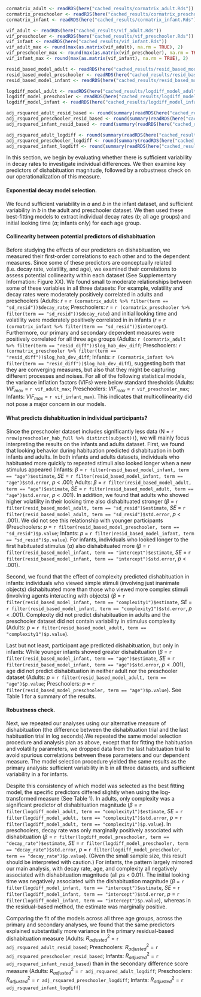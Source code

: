 
```r
cormatrix_adult <- readRDS(here("cached_results/cormatrix_adult.Rds")) %>% as.data.frame() %>% rownames_to_column("term") %>% mutate_if(is.numeric, round, 2)
cormatrix_preschooler <- readRDS(here("cached_results/cormatrix_preschooler.Rds")) %>% as.data.frame() %>% rownames_to_column("term") %>% mutate_if(is.numeric, round, 2)
cormatrix_infant <- readRDS(here("cached_results/cormatrix_infant.Rds")) %>% as.data.frame() %>% rownames_to_column("term") %>% mutate_if(is.numeric, round, 2)

vif_adult <- readRDS(here("cached_results/vif_adult.Rds"))
vif_preschooler <- readRDS(here("cached_results/vif_preschooler.Rds"))
vif_infant <- readRDS(here("cached_results/vif_infant.Rds"))
vif_adult_max <- round(max(as.matrix(vif_adult), na.rm = TRUE), 2)
vif_preschooler_max <- round(max(as.matrix(vif_preschooler), na.rm = TRUE), 2)
vif_infant_max <- round(max(as.matrix(vif_infant), na.rm = TRUE), 2)

resid_based_model_adult <- readRDS(here("cached_results/resid_based_model_adult.Rds"))
resid_based_model_preschooler <- readRDS(here("cached_results/resid_based_model_preschooler.Rds"))
resid_based_model_infant <- readRDS(here("cached_results/resid_based_model_infant.Rds"))

logdiff_model_adult <- readRDS(here("cached_results/logdiff_model_adult.Rds"))
logdiff_model_preschooler <- readRDS(here("cached_results/logdiff_model_preschooler.Rds"))
logdiff_model_infant <- readRDS(here("cached_results/logdiff_model_infant.Rds"))

adj_rsquared_adult_resid_based <- round(summary(readRDS(here("cached_results/resid_based_raw_model_adult.Rds")))$adj.r.squared, 2)
adj_rsquared_preschooler_resid_based <- round(summary(readRDS(here("cached_results/resid_based_raw_model_preschooler.Rds")))$adj.r.squared, 2)
adj_rsquared_infant_resid_based <- round(summary(readRDS(here("cached_results/resid_based_raw_model_infant.Rds")))$adj.r.squared, 2)

adj_rsquared_adult_logdiff <- round(summary(readRDS(here("cached_results/logdiff_raw_model_adult.Rds")))$adj.r.squared, 2)
adj_rsquared_preschooler_logdiff <- round(summary(readRDS(here("cached_results/logdiff_raw_model_preschooler.Rds")))$adj.r.squared, 2)
adj_rsquared_infant_logdiff <- round(summary(readRDS(here("cached_results/logdiff_raw_model_infant.Rds")))$adj.r.squared, 2)

```



\begin{table*}[t]
    \centering
    \caption{Comparison of Residual-Based Model and Difference of Log LT Model}
    \vspace{0.2cm} % Adds slight space between caption and tables
    \small % Reduce font size
    \renewcommand{\arraystretch}{0.9} % Reduce row spacing
    \setlength{\tabcolsep}{3pt} % Reduce column spacing

    \begin{minipage}{0.48\textwidth}
        \centering
        \caption*{(A) Residual-Based Model}
        \begin{tabular}{@{}lcccc@{}}
            \toprule
            Predictor & Coeff. & Std. Err. & t & $p$-value \\
            \midrule
            \multicolumn{5}{c}{\textbf{Adults}} \\
            (Intercept) & 0 & 0.06 & 0.03 & .980 \\
           Decay rate  & -0.46 & 0.08 & -6.09 & \textbf{$<$ .001} \\
            Age & 0.09 & 0.07 & 1.36 & .180 \\
            Volatility & 0.55 & 0.08 & 7.30 & \textbf{$<$ .001} \\
            Complexity & 0.03 & 0.06 & 0.49 & .630 \\
            \midrule
            \multicolumn{5}{c}{\textbf{Preschoolers}} \\
            (Intercept) & 0 & 0.14 & 0 & 1.000 \\
           Decay rate  & 0.49 & 0.17 & 2.91 & \textbf{.010} \\
            Age & -0.06 & 0.15 & -0.42 & .680 \\
            Volatility & 0.25 & 0.16 & 1.53 & .140 \\
            \midrule
            \multicolumn{5}{c}{\textbf{Infants}} \\
            (Intercept) & 0.08 & 0.03 & 2.63 & \textbf{.010} \\
           Decay rate  & -0.17 & 0.02 & -8.31 & \textbf{$<$ .001} \\
            Age & -0.09 & 0.02 & -4.26 & \textbf{$<$ .001} \\
            Volatility & 0 & 0.03 & -0.14 & .890 \\
            Complexity & -0.1 & 0.03 & -3.24 & \textbf{$<$ .001} \\
            Initial LT & 0.45 & 0.03 & 16.6 & \textbf{$<$ .001} \\
            \bottomrule
        \end{tabular}
    \end{minipage}
    \hfill
    \begin{minipage}{0.48\textwidth}
        \centering
        \caption*{(B) Robustness Check}
        \begin{tabular}{@{}lcccc@{}}
            \toprule
            Predictor & Coeff. & Std. Err. & t & $p$-value \\
            \midrule
            \multicolumn{5}{c}{\textbf{Adults}} \\
            (Intercept) & 0 & 0.07 & 0 & 1.000 \\
           Decay rate  & 0.05 & 0.09 & 0.53 & .600 \\
            Age & 0.03 & 0.07 & 0.34 & .740 \\
            Volatility & 0.09 & 0.09 & 0.97 & .330 \\
            Complexity & 0.15 & 0.07 & 2.08 & \textbf{.040} \\
            \midrule
            \multicolumn{5}{c}{\textbf{Preschoolers}} \\
            (Intercept) & -0.04 & 0.17 & -0.25 & .810 \\
           Decay rate  & 0.43 & 0.22 & 1.99 & .060 \\
            Age & -0.19 & 0.18 & -1.04 & .310 \\
            Volatility & 0.11 & 0.19 & 0.57 & .580 \\
            \midrule
            \multicolumn{5}{c}{\textbf{Infants}} \\
            (Intercept) & 0.13 & 0.04 & 3.59 & \textbf{$<$ .001} \\
           Decay rate  & -0.15 & 0.02 & -6.62 & \textbf{$<$ .001} \\
            Age & -0.08 & 0.02 & -3.56 & \textbf{$<$ .001} \\
            Volatility & 0.04 & 0.03 & 1.27 & .200 \\
            Complexity & -0.16 & 0.04 & -4.38 & \textbf{$<$ .001} \\
            Initial LT & -0.06 & 0.03 & -2.00 & .050 \\
            \bottomrule
        \end{tabular}
    \end{minipage}
\end{table*}








In this section, we begin by evaluating whether there is sufficient variability in decay rates to investigate individual differences. We then examine key predictors of dishabituation magnitude, followed by a robustness check on our operationalization of this measure.

#### Exponential decay model selection.

We found sufficient variability in $a$ and $b$ in the infant dataset, and sufficient variability in $b$ in the adult and preschooler dataset. We then used these best-fitting models to extract individual decay rates ($b$; all age groups) and initial looking time ($a$; infants only) for each age group.


#### Collinearity between potential predictors of dishabituation


Before studying the effects of our predictors on dishabituation, we measured their first-order correlations to each other and to the dependent measures. Since some of these predictors are conceptually related (i.e. decay rate, volatility, and age), we examined their correlations to assess potential collinearity within each dataset (See Supplementary Information: Figure XX). We found small to moderate relationships between some of these variables in all three datasets: For example, volatility and decay rates were moderately positively correlated in adults and preschoolers (Adults: *r* = `r (cormatrix_adult %>% filter(term == "sd_resid"))$decay_rate`; Preschoolers: *r* = `r (cormatrix_preschooler %>% filter(term == "sd_resid"))$decay_rate`) and initial looking time and volatility were moderately positively correlated in in infants (*r* = `r (cormatrix_infant %>% filter(term == "sd_resid"))$intercept`). Furthermore, our primary and secondary dependent measures were positively correlated for all three age groups (Adults: `r (cormatrix_adult %>% filter(term == "resid_diff"))$log_hab_dev_diff`; Preschoolers: `r (cormatrix_preschooler %>% filter(term == "resid_diff"))$log_hab_dev_diff`; Infants: `r (cormatrix_infant %>% filter(term == "resid_diff"))$log_hab_dev_diff`), suggesting both that they are converging measures, but also that they might be capturing different processes and noises. For all of the following statistical models, the variance inflation factors (VIFs) were below standard thresholds (Adults: $VIF_{max}$ = `r vif_adult_max`; Preschoolers: $VIF_{max}$ = `r vif_preschooler_max`; Infants: $VIF_{max}$ = `r vif_infant_max`). This indicates that multicollinearity did not pose a major concern in our models.

#### What predicts dishabituation in individual participants?

Since the preschooler dataset includes significantly less data (N = `r nrow(preschooler_hab_full %>% distinct(subject))`), we will mainly focus interpreting the results on the infants and adults dataset. First, we found that looking behavior during habituation predicted dishabituation in both infants and adults. In both infants and adults datasets, individuals who habituated more quickly to repeated stimuli also looked longer when a new stimulus appeared (Infants: $\beta$ = `r filter(resid_based_model_infant, term == "age")$estimate`, *SE* = `r filter(resid_based_model_infant, term == "age")$std.error`, *p* < .001; Adults: $\beta$ = `r filter(resid_based_model_adult, term == "age")$estimate`, *SE* = `r filter(resid_based_model_adult, term == "age")$std.error`, *p* < .001). In addition, we found that adults who showed higher volatility in their looking time also dishabituated stronger ($\beta$ = `r filter(resid_based_model_adult, term == "sd_resid")$estimate`, *SE* = `r filter(resid_based_model_adult, term == "sd_resid")$std.error`, *p* < .001). We did not see this relationship with younger participants (Preschoolers: *p* = `r filter(resid_based_model_preschooler, term == "sd_resid")$p.value`; Infants: *p* = `r filter(resid_based_model_infant, term == "sd_resid")$p.value`). For infants, individuals who looked longer to the first habituated stimulus ($a$) also dishabituated more ($\beta$ = `r filter(resid_based_model_infant, term == "intercept")$estimate`, *SE* = `r filter(resid_based_model_infant, term == "intercept")$std.error`, *p* < .001).

Second, we found that the effect of complexity predicted dishabituation in infants: individuals who viewed simple stimuli (involving just inanimate objects) dishabituated more than those who viewed more complex stimuli (involving agents interacting with objects) ($\beta$ = `r filter(resid_based_model_infant, term == "complexity1")$estimate`, *SE* = `r filter(resid_based_model_infant, term == "complexity1")$std.error`, *p* < .001). Complexity did not predict dishabituation in adults and the preschooler dataset did not contain variability in stimulus complexity (Adults: *p* = `r filter(resid_based_model_adult, term == "complexity1")$p.value`).

Last but not least, participant age predicted dishabituation, but only in infants: While younger infants showed greater dishabituation ($\beta$ = `r filter(resid_based_model_infant, term == "age")$estimate`, *SE* = `r filter(resid_based_model_infant, term == "age")$std.error`, *p* < .001), age did not predict dishabituation in neither adult nor the preschooler dataset (Adults: *p* = `r filter(resid_based_model_adult, term == "age")$p.value`; Preschoolers:  *p* = `r filter(resid_based_model_preschooler, term == "age")$p.value`). See Table 1 for a summary of the results. 


#### Robustness check.

Next, we repeated our analyses using our alternative measure of dishabituation (the difference between the dishabituation trial and the last habituation trial in log seconds).We repeated the same model selection procedure and analysis plan as above, except that for fitting the habituation and volatility parameters, we dropped data from the last habituation trial to avoid spurious correlations between these parameters and our dependent measure. The model selection procedure yielded the same results as the primary analysis: sufficient variability in b in all three datasets, and sufficient variability in a for infants.

Despite this consistency of which model was selected as the best fitting model, the specific predictors differed slightly when using the log-transformed measure (See Table 1). In adults, only complexity was a significant predictor of dishabituation magnitude ($\beta$ = `r filter(logdiff_model_adult, term == "complexity1")$estimate`, *SE* = `r filter(logdiff_model_adult, term == "complexity1")$std.error`, *p* = `r filter(logdiff_model_adult, term == "complexity1")$p.value`). In preschoolers, decay rate was only marginally positively associated with dishabituation ($\beta$ = `r filter(logdiff_model_preschooler, term == "decay_rate")$estimate`, *SE* = `r filter(logdiff_model_preschooler, term == "decay_rate")$std.error`, *p* = `r filter(logdiff_model_preschooler, term == "decay_rate")$p.value`). (Given the small sample size, this result should be interpreted with caution.) For infants, the pattern largely mirrored our main analysis, with decay rate, age, and complexity all negatively associated with dishabituation magnitude (all *p*s < 0.01). The initial looking time was negatively associated with the dishabituation magnitude ($\beta$ = `r filter(logdiff_model_infant, term == "intercept")$estimate`, *SE* = `r filter(logdiff_model_infant, term == "intercept")$std.error`, *p* = `r filter(logdiff_model_infant, term == "intercept")$p.value`), whereas in the residual-based method, the estimate was marginally positive. 

Comparing the fit of the models across all three age groups, across the primary and secondary analyses, we found that the same predictors explained substantially more variance in the primary residual-based dishabituation measure (Adults: $R^2_{adjusted}$ = `r adj_rsquared_adult_resid_based`; Preschoolers: $R^2_{adjusted}$ = `r adj_rsquared_preschooler_resid_based`; Infants: $R^2_{adjusted}$ = `r adj_rsquared_infant_resid_based`) than in the secondary difference score measure (Adults: $R^2_{adjusted}$ = `r adj_rsquared_adult_logdiff`; Preschoolers: $R^2_{adjusted}$ = `r adj_rsquared_preschooler_logdiff`; Infants: $R^2_{adjusted}$ = `r adj_rsquared_infant_logdiff`)
